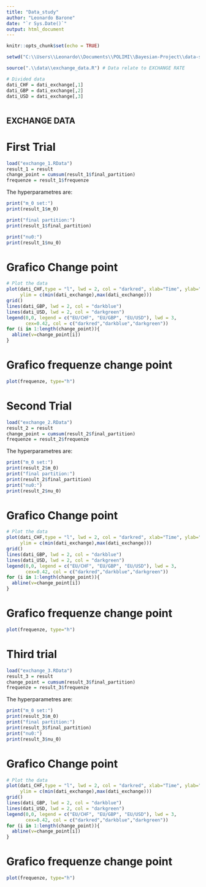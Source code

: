 ```yaml
---
title: "Data_study"
author: "Leonardo Barone"
date: "`r Sys.Date()`"
output: html_document
---
```


```r
knitr::opts_chunk$set(echo = TRUE)
```

```r
setwd("C:\\Users\\Leonardo\\Documents\\POLIMI\\Bayesian-Project\\data-study-of-sampling-strategy")

source(".\\data\\exchange_data.R") # Data relate to EXCHANGE RATE

# Divided data
dati_CHF = dati_exchange[,1]
dati_GBP = dati_exchange[,2]
dati_USD = dati_exchange[,3]

```

```r
```

## EXCHANGE DATA

# First Trial

```r
load("exchange_1.RData")
result_1 = result
change_point = cumsum(result_1$final_partition)
frequenze = result_1$frequenze
```
The hyperparametres are:
```r
print("m_0 set:")
print(result_1$m_0)

print("final partition:")
print(result_1$final_partition)

print("nu0:")
print(result_1$nu_0)
```
# Grafico Change point

```r
# Plot the data
plot(dati_CHF,type = "l", lwd = 2, col = "darkred", xlab="Time", ylab="Exchange rate",
     ylim = c(min(dati_exchange),max(dati_exchange)))
grid()
lines(dati_GBP, lwd = 2, col = "darkblue")
lines(dati_USD, lwd = 2, col = "darkgreen")
legend(0,0, legend = c("EU/CHF", "EU/GBP", "EU/USD"), lwd = 3, 
       cex=0.42, col = c("darkred","darkblue","darkgreen"))
for (i in 1:length(change_point)){
  abline(v=change_point[i])
}
```

# Grafico frequenze change point
```r
plot(frequenze, type="h")
```
# Second Trial

```r
load("exchange_2.RData")
result_2 = result
change_point = cumsum(result_2$final_partition)
frequenze = result_2$frequenze
```
The hyperparametres are:
```r
print("m_0 set:")
print(result_2$m_0)
print("final partition:")
print(result_2$final_partition)
print("nu0:")
print(result_2$nu_0)
```


# Grafico Change point

```r
# Plot the data
plot(dati_CHF,type = "l", lwd = 2, col = "darkred", xlab="Time", ylab="Exchange rate",
     ylim = c(min(dati_exchange),max(dati_exchange)))
grid()
lines(dati_GBP, lwd = 2, col = "darkblue")
lines(dati_USD, lwd = 2, col = "darkgreen")
legend(0,0, legend = c("EU/CHF", "EU/GBP", "EU/USD"), lwd = 3, 
       cex=0.42, col = c("darkred","darkblue","darkgreen"))
for (i in 1:length(change_point)){
  abline(v=change_point[i])
}
```

# Grafico frequenze change point
```r
plot(frequenze, type="h")
```

# Third trial

```r
load("exchange_3.RData")
result_3 = result
change_point = cumsum(result_3$final_partition)
frequenze = result_3$frequenze
```
The hyperparametres are:
```r
print("m_0 set:")
print(result_3$m_0)
print("final partition:")
print(result_3$final_partition)
print("nu0:")
print(result_3$nu_0)
```

# Grafico Change point

```r
# Plot the data
plot(dati_CHF,type = "l", lwd = 2, col = "darkred", xlab="Time", ylab="Exchange rate",
     ylim = c(min(dati_exchange),max(dati_exchange)))
grid()
lines(dati_GBP, lwd = 2, col = "darkblue")
lines(dati_USD, lwd = 2, col = "darkgreen")
legend(0,0, legend = c("EU/CHF", "EU/GBP", "EU/USD"), lwd = 3, 
       cex=0.42, col = c("darkred","darkblue","darkgreen"))
for (i in 1:length(change_point)){
  abline(v=change_point[i])
}
```


# Grafico frequenze change point
```r
plot(frequenze, type="h")
```